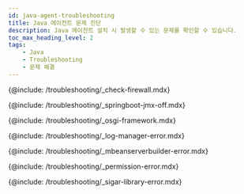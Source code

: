 ```yaml
---
id: java-agent-troubleshooting
title: Java 에이전트 문제 진단
description: Java 에이전트 설치 시 발생할 수 있는 문제를 확인할 수 있습니다.
toc_max_heading_level: 2
tags:
    - Java
    - Troubleshooting
    - 문제 해결
---
```


{@include: /troubleshooting/_check-firewall.mdx}

{@include: /troubleshooting/_springboot-jmx-off.mdx}

{@include: /troubleshooting/_osgi-framework.mdx}

{@include: /troubleshooting/_log-manager-error.mdx}

{@include: /troubleshooting/_mbeanserverbuilder-error.mdx}

{@include: /troubleshooting/_permission-error.mdx}

{@include: /troubleshooting/_sigar-library-error.mdx}

